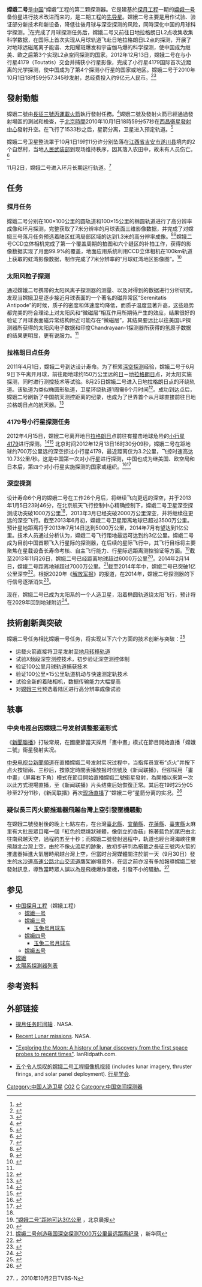 {{noteTA
|G1 = Aero
|G2 = Astronomy
|G3 = Communication
|1=zh-hans:卫;zh-hk:衞;zh-mo:衞;zh-tw:衛;
}}
{{Infobox spaceflight
| name                  = 嫦娥二号
| image                 = 嫦娥二号.jpg
| image_size            = 280px
| image_caption         = 嫦娥二号探测器
| mission_type          = 月球环绕器/小行星飞掠探测器
| operator              = {{flagicon|PRC}} [[国家航天局|国家航天局]] 
| mission_duration      = >3年

| manufacturer          = [[中国空间技术研究院|中国空间技术研究院]]
| spacecraft_bus        = 东方红三号卫星平台
| launch_mass           = 2480千克

| launch_date           = 2010年10月1日<br/>18时59分57.345秒（UTC+8）
| launch_rocket         = [[长征三号丙运载火箭|长征三号丙运载火箭]]
| launch_site           = [[西昌卫星发射中心|西昌卫星发射中心]]

| last_contact          = 2014年

| orbit_reference       = [[绕月轨道|绕月轨道]]
| orbit_periapsis       = 100千米<ref name=orbit>{{cite web |author1=余建斌 |title=嫦娥二号将择机进入“使命轨道” |url=http://www.chinanews.com/gn/2010/10-08/2571166.shtml |website=中国新闻网 |accessdate=2021-07-28 |archiveurl=https://web.archive.org/web/20110217054553/http://www.chinanews.com/gn/2010/10-08/2571166.shtml |archivedate=2011-02-17 |date=2010-10-08 |dead-url=no }}</ref>
| orbit_apoapsis        = 100千米
| orbit_inclination     = 90º
| orbit_period          = 118分钟

|interplanetary         =
 {{Infobox spaceflight/IP
  |type                = orbiter
  |object              = 月球
  |arrival_date        = 2010年10月9日
  |location            = 
 }}
{{Infobox spaceflight/IP
  |type                = flyby
  |object              = [[小行星4179|小行星4179]]
  |arrival_date        = 2012年12月13日
 }}

| programme             = [[中国探月工程|中国探月工程]]
| previous_mission      = [[嫦娥一号|嫦娥一号]]
| next_mission          = [[嫦娥三号|嫦娥三号]]
}}

'''嫦娥二号'''是[[中国|中国]]“嫦娥”工程的第二颗探测器。它是建基於[[嫦娥工程|探月工程]]一期的[[嫦娥一号|嫦娥一号]]备份星进行技术改进而来的，是二期工程的[[先导星|先导星]]。嫦娥二号主要是用作试验、验证部分新技术和新设备，降低往後月球与深空探测的风险，同時深化中国的月球科学探测。<ref>{{Cite web|url=http://www.cnsa.gov.cn/n615708/n620172/n677078/n751578/167135.html|title=绕月探测工程全月球影像图发布暨科学数据交接仪式|publisher=[[国家航天局|国家航天局]]|date=2008-11-12|language=zh-hans|deadurl=yes|archiveurl=https://web.archive.org/web/20090705213937/http://www.cnsa.gov.cn/n615708/n620172/n677078/n751578/167135.html|archivedate=2009-07-05|accessdate=2008-11-12}}</ref>在完成了月球探测任务后，嫦娥二号又前往日地拉格朗日L2点收集收集科学数据，在国际上首次实现从月球轨道飞赴日地拉格朗日L2点的探测，开展了对地球远磁尾离子能谱、太阳耀斑爆发和宇宙伽马爆的科学探测，使中国成为继美、欧之后第3个实现L2点空间探测的国家。2012年12月13日，嫦娥二号在与小行星4179（Toutatis）交会并捕获小行星影像，完成了小行星4179国际首次近距离的光学探测，使中国成为了第4个探测小行星的国家或地区。嫦娥二号于2010年10月1日18时59分57.345秒发射，总经费投入约9亿元人民币。<ref>{{citeweb|url=http://tech.sina.com.cn/d/2010-10-02/09294715355.shtml|title=嫦娥二号昨成功发射|date=2010年10月2日|accessdate=2010年10月2日|author=新浪科技|archive-date=2019年6月3日|archive-url=https://web.archive.org/web/20190603171403/http://tech.sina.com.cn/d/2010-10-02/09294715355.shtml|dead-url=no}}</ref><ref>{{cite web|url=http://www.collectspace.com/ubb/Forum32/HTML/000136.html#changeII_launch|title=China launches lunar probe Chang'e II|date=October 1, 2010|accessdate=October 2, 2010|publisher=collectSPACE|author=Xinhua News|archive-date=2012-04-05|archive-url=https://web.archive.org/web/20120405055831/http://www.collectspace.com/ubb/Forum32/HTML/000136.html#changeII_launch|dead-url=no}}</ref>

== 發射動態 ==
嫦娥二號由[[長征三號丙運載火箭|長征三號丙運載火箭]]執行發射任務。<ref>{{cite video|title=崔霞探嫦娥：行程八千里 火箭如何运到发射场？|publisher=[[中國中央電視臺新聞頻道|中國中央電視臺新聞頻道]]|date=2010-09-23|url=http://news.cntv.cn/china/20100923/102186.shtml|access-date=2010-09-25|archive-date=2019-06-09|archive-url=https://web.archive.org/web/20190609092437/http://news.cntv.cn/china/20100923/102186.shtml|dead-url=no}}</ref>嫦娥二號及發射火箭已經通過發射場區的測試和檢查，于[[北京時間|北京時間]]2010年10月1日18時59分57秒在[[西昌衛星發射中心|西昌衛星發射中心]]發射升空。在飞行了1533秒之后，星箭分离，卫星进入预定轨道。<ref>{{cite news|publisher=网易|title=嫦娥二号实现星箭分离 卫星入轨|url=http://news.163.com/10/1001/19/6HUDB4D400014JB6.html|date=2010-10-01|accessdate=2010-10-01|archive-url=https://web.archive.org/web/20101004142757/http://news.163.com/10/1001/19/6HUDB4D400014JB6.html|archive-date=2010-10-04|dead-url=yes}}</ref>

嫦娥二号卫星整流罩于10月1日19时11分许分别坠落在[[江西省|江西省]][[吉安市|吉安市]][[遂川县|遂川县]]境内的2个自然村，当地[[人民武装部|人民武装部]]到现场维持秩序，因其落入农田中，故未有人员伤亡。<ref>{{cite news|publisher=中国新闻网|title=“嫦娥二号”卫星整流罩坠落江西遂川|url=http://www.chinanews.com.cn/gn/2010/10-02/2568334.shtml|date=2010-10-01|accessdate=2010-10-02|archive-date=2010-12-01|archive-url=https://web.archive.org/web/20101201021607/http://www.chinanews.com.cn/gn/2010/10-02/2568334.shtml|dead-url=no}}</ref>

11月2日，嫦娥二号进入环月长期运行轨道。<ref>{{cite news|author=刘欢 姜宁|title=嫦娥二号进入环月长期运行轨道|url=http://news.sciencenet.cn/htmlnews/2010/11/239677.shtm?id=239677|accessdate=2010-11-03|newspaper=北京日报|date=2010-11-03|archive-date=2019-06-12|archive-url=https://web.archive.org/web/20190612204313/http://news.sciencenet.cn/htmlnews/2010/11/239677.shtm?id=239677|dead-url=no}}</ref>

== 任务 == 
=== 探月任务 ===
嫦娥二号分别在100×100公里的圆轨道和100×15公里的椭圆轨道进行了高分辨率成像和环月探测，完整获取了7米分辨率的月球表面三维影像数据，并完成了对嫦娥三号落月任务预选着陆区虹湾局部区域的达到1.3米的高分辨率成像。<ref>{{cite news |publisher=新华网 |author=余建斌 |title=嫦娥二号今日达到设计寿命 状态仍佳将赋新使命 |url=http://www.sc.xinhuanet.com/content/2011-04/01/content_22424713.htm |accessdate=2010-11-03 |newspaper=人民日报 |date=2010-04-01 |deadurl=yes |archiveurl=https://web.archive.org/web/20151118082554/http://www.sc.xinhuanet.com/content/2011-04/01/content_22424713.htm |archivedate=2015-11-18 }}</ref><ref>{{cite web |title=详解嫦娥二号 |url=http://www.cas.cn/zt/kjzt/CEEHBYZL/change2bjzl/201010/t20101008_2978988.html |website=中国科学院 |accessdate=2021-07-28 |archiveurl=https://web.archive.org/web/20200405063619/http://www.cas.cn/zt/kjzt/CEEHBYZL/change2bjzl/201010/t20101008_2978988.html |archivedate=2020-04-05 |date=2020-10-08 |dead-url=no }}</ref>嫦娥二号CCD立体相机完成了第一个覆盖周期的拍图和六个缝区的补拍工作，获得的影像数据实现了月面99.9%的覆盖，地面应用系统利用CCD立体相机在100km轨道上获取的虹湾影像数据，制作完成了7米分辨率的“月球虹湾地区影像图”。<ref name="#1">{{cite news|publisher=中国探月工程地面应用系统|author=中国国家天文台月球与深空探测部|title=嫦娥二号科学成果|url=http://moon.bao.ac.cn/achivement/achivece2.jsp|accessdate=2016-06-05|newspaper=中国国家天文台|date=2013|deadurl=yes|archiveurl=https://web.archive.org/web/20160415205750/http://moon.bao.ac.cn/achivement/achivece2.jsp|archivedate=2016-04-15}}</ref>

=== 太阳风粒子探测 ===
通过嫦娥二号携带的太阳风离子探测器的测量、以及对得到的数据进行分析研究，发现当嫦娥卫星逐步接近月球表面的一个著名的磁异常区“Serenitatis Antipode”的时候，质子的密度和体速度均降低，而质子温度显著升高，这些趋势都完美的符合理论上对太阳风和“微磁层”相互作用所期待产生的效应，结果很好的验证了月球表面磁异常结构附近可能存在“微磁层”，其结果要远比以往美国LP探测器所获得的太阳风电子数据和印度Chandrayaan-1探测器所获得的氢原子数据的结果更明显，更有说服力。<ref name="#1"/>

=== 拉格朗日{{L2}}点任务 ===
2011年4月1日，嫦娥二号到达设计寿命。为了积累[[深空探测|深空探测]]经验，嫦娥二号于6月9日下午离开月球，前往距地球约150万公里远的[[太陽|日]]－[[地球|地]][[拉格朗日点|拉格朗日]]{{L2}}点，对太阳实施探测，同时进行测控技术等试验。8月25日嫦娥二号进入日地拉格朗日{{L2}}点的环绕轨道。该轨道为类似椭圆形轨道，卫星环绕轨道1周需6个月时间<ref>{{cite web|url=http://news.xinhuanet.com/politics/2011-09/21/c_122063231.htm|title=嫦娥二号从172万公里外深空传回科学探测数据|language=zh-hans|publisher=[[新华网|新华网]]|date=2011年9月21日|accessdate=2011年9月20日|archive-date=2015年10月4日|archive-url=https://web.archive.org/web/20151004112604/http://news.xinhuanet.com/politics/2011-09/21/c_122063231.htm|dead-url=no}}</ref>。成功到达{{L2}}点后，嫦娥二号刷新了中国航天测控距离的纪录，也成为了世界首个从月球直接前往日地拉格朗日点的航天器。<ref>{{cite news|publisher=中新网|author=孙自法|title=嫦娥二号将环绕拉格朗日L2点开展1年多探测|url=http://www.chinanews.com/gn/2011/08-30/3293649.shtml|newspaper=中国新闻网|date=2010-08-30|accessdate=2011-08-30|archive-date=2017-06-11|archive-url=https://web.archive.org/web/20170611132124/http://www.chinanews.com/gn/2011/08-30/3293649.shtml|dead-url=no}}</ref>

=== 4179号小行星探测任务 ===
2012年4月15日，嫦娥二号离开地日[[拉格朗日|拉格朗日]]{{L2}}点前往有撞击地球危险的[[小行星4179|小行星4179]]进行探测。<ref>{{cite news|author=现代快报|title=嫦娥二号再接新任务预计年底飞掠小行星|url=http://tech.sina.com.cn/d/2012-06-27/14427317706.shtml|accessdate=2012-06-28|newspaper=新浪网|date=2012-06-27|archive-date=2019-05-21|archive-url=https://web.archive.org/web/20190521173108/http://tech.sina.com.cn/d/2012-06-27/14427317706.shtml|dead-url=no}}</ref><ref>{{cite web|url=http://www.morningpost.com.cn/xwzx/guonei/2012-07-25/338237.shtml|title=欧阳自远：嫦三明年发射|publisher=[[北京晨报|北京晨报]]|author=韩娜|date=2012年7月25日|language=zh-hans|deadurl=yes|archiveurl=https://web.archive.org/web/20130614012049/http://www.morningpost.com.cn/xwzx/guonei/2012-07-25/338237.shtml|archivedate=2013-06-14|accessdate=2012-07-25}}</ref> 北京时间2012年12月13日16时30分09秒，嫦娥二号在距地球约700万公里远的深空掠过小行星4179，最近距离仅为3.2公里，飞掠时速高达10.73公里/秒。这是中国第一次对小行星进行探测，中国也成为继美国、欧空局和日本后，第四个对小行星实施探测的国家或组织。<ref name="#2">{{cite news|author=新华网|title=中国嫦娥二号卫星700万公里深空飞越图塔蒂斯小行星|url=http://news.xinhuanet.com/tech/2012-12/15/c_114035027.htm|accessdate=2012-12-15|archive-date=2012-12-18|archive-url=https://web.archive.org/web/20121218182235/http://news.xinhuanet.com/tech/2012-12/15/c_114035027.htm|dead-url=no}}</ref><ref>{{Cite web|url=http://www.planetary.org/multimedia/space-images/small-bodies/change-2-images-of-toutatis.html|title=Chang'E 2 images of Toutatis|publisher=[[行星學會|行星學會]]|date=2012-12-13|language=en|accessdate=2012-12-15|archive-date=2012-12-18|archive-url=https://web.archive.org/web/20121218234246/http://www.planetary.org/multimedia/space-images/small-bodies/change-2-images-of-toutatis.html|dead-url=no}}</ref>

=== 深空探測 ===
设计寿命6个月的嫦娥二号在工作26个月后，将继续飞向更远的深空，并于2013年1月5日23时46分，在北京航天飞行控制中心精确控制下，嫦娥二号卫星深空探测成功突破1000万公里<ref name="#2"/>，2013年3月已经突破2000万公里深空，并将继续往更远的深空飞行。截至2013年6月初，嫦娥二号卫星距离地球已超过3500万公里。预计星地距离将于2013年7月14日达到5000万公里，2014年7月有望达到1亿公里。技术人员通过分析认为，嫦娥二号飞行距地最远可达到约3亿公里。嫦娥二号成为目前中国首颗飞入行星际的探测器，在后续的星际飞行中，其飞行目标将主要聚焦在星载设备长寿命考核、自主飞行能力、行星际远距离测控验证等方面。<ref>[http://news.ifeng.com/gundong/detail_2013_06/01/25960775_0.shtml “嫦娥二号”距地可达3亿公里] {{Wayback|url=http://news.ifeng.com/gundong/detail_2013_06/01/25960775_0.shtml |date=20190612204303 }}，北京晨报</ref>截至2013年11月26日，嫦娥二号已经距离地球超过6000万公里<ref>{{Cite web |url=http://news.163.com/13/1126/12/9EJUVN9C00014JB5.html |title=嫦娥二号“太空长征” 突破6千万公里奔向深空 |access-date=2013-11-26 |archive-url=https://web.archive.org/web/20131202230300/http://news.163.com/13/1126/12/9EJUVN9C00014JB5.html |archive-date=2013-12-02 |dead-url=yes }}</ref>。2014年2月14日，嫦娥二号距离地球超过7000万公里。<ref>[http://news.xinhuanet.com/mil/2014-02/14/c_119345355.htm 嫦娥二号创造我国深空探测7000万公里最远距离纪录] {{Wayback|url=http://news.xinhuanet.com/mil/2014-02/14/c_119345355.htm |date=20140819194124 }}，新华网</ref>截至2014年年中，嫦娥二号已突破1亿公里深空<ref>{{Cite web|title=嫦娥二号成人造太阳系小行星 2020年回地球附近-新华网|url=http://www.xinhuanet.com//politics/2016-03/01/c_1118203956.htm|accessdate=2020-12-08|work=www.xinhuanet.com|archive-date=2020-12-23|archive-url=https://web.archive.org/web/20201223053931/http://www.xinhuanet.com//politics/2016-03/01/c_1118203956.htm|dead-url=no}}</ref>。根据2020年《[[解放军报|解放军报]]》的报道，在2014年，嫦娥二号探测器的下行信号逐渐消失<ref>{{Cite web|title=深空测控网：为“天问一号”指路-新华网|url=http://www.xinhuanet.com/mil/2020-09/25/c_1210816556.htm|accessdate=2020-12-08|work=www.xinhuanet.com|archive-date=2020-12-23|archive-url=https://web.archive.org/web/20201223053915/http://www.xinhuanet.com/mil/2020-09/25/c_1210816556.htm|dead-url=no}}</ref>。

现在，嫦娥二号已成为太阳系的一个人造卫星，沿着椭圆轨道绕太阳飞行，预计将在2029年回到地球附近<ref>{{Cite web|title=小明问嫦娥丨姐姐们去哪儿了？嫦娥一号到四号现在哪里？|url=http://news.66wz.com/system/2020/12/06/105330507.shtml|accessdate=2020-12-08|work=news.66wz.com|archive-date=2020-12-23|archive-url=https://web.archive.org/web/20201223054002/http://news.66wz.com/system/2020/12/06/105330507.shtml|dead-url=no}}</ref>。

== 技術創新與突破 ==
嫦娥二号任务相比嫦娥一号任务，将实现以下六个方面的技术创新与突破：<ref>{{cite news|title=嫦娥二号将实现六大创新与突破|date=2010-09-10|url=http://www.clep.org.cn/index.asp?modelname=cegc_xwsd_zxdt_nr&FractionNo=&titleno=cegczxdt&recno=202|deadurl=yes|archiveurl=https://web.archive.org/web/20101220145647/http://www.clep.org.cn/index.asp?modelname=cegc_xwsd_zxdt_nr&FractionNo=&titleno=cegczxdt&recno=202|archivedate=2010-12-20|accessdate=2010-09-27}}</ref>
* 运载火箭直接将卫星发射至[[地月转移轨道|地月转移轨道]]
* 试验X频段深空测控技术，初步验证深空测控体制
* 验证100公里月球轨道捕获技术
* 验证100公里×15公里轨道机动与快速测定轨技术
* 试验全新的着陆相机，数据传输能力大幅提高
* 对[[嫦娥三号|嫦娥三号]]预选着陆区进行高分辨率成像试验

== 轶事 ==
=== 中央电视台因嫦娥二号发射调整报道形式 ===
《[[新聞聯播|新聞聯播]]》打破常規，在國慶節當天採用「畫中畫」模式在節目開始直播「嫦娥二號」衞星發射实况。

[[中央电视台新聞頻道|中央电视台新聞頻道]]在直播嫦娥二号发射实况过程中，当指挥员宣布“点火”并按下点火按钮兩、三秒后，按原定時間表播放报时信號及《新闻联播》，但卻採用「畫中畫」（屏幕右下角）模式在節目開始直播嫦娥二號衞星發射，為開播以來第一次以此方式現場直播，至《新闻联播》片头结束后始恢復正常。其后在19时25分05秒至27分11秒，《新闻联播》再次[[现场直播|现场直播]]了“嫦娥二号”星箭分离的实况。<ref>{{cite news|title=嫦娥二号升空瞬间央视画面进入新闻联播|date=2010-10-01|url=http://news.163.com/10/1002/00/6HUU031G0001124J.html|accessdate=2010-10-02|archive-date=2020-11-19|archive-url=https://web.archive.org/web/20201119050819/https://news.163.com/10/1002/00/6HUU031G0001124J.html|dead-url=no}}</ref>

=== 疑似長三丙火箭推進器飛越台灣上空引發墜機騷動 ===
在嫦娥二號發射後的晚上七點左右，在台灣[[新北市|臺北縣]]、[[宜蘭縣|宜蘭縣]]、[[花蓮縣|花蓮縣]]、[[臺東縣|臺東縣]]太麻里有大批民眾目睹一個「紅色的燃燒狀球體，像倒立的香菇」拖著藍色的尾巴由北往南飛越天空，過程約五至十秒；而嫦娥二號發射過程中，轨道也經台灣海峽往東飛越北台灣上空，由於不像[[火流星|火流星]]的跡象，故初步研判為搭載之長征三號丙火箭的推進器掉進大氣層時飛越台灣上空，但當时台灣媒體關注於前一天（9月30日）發生的[[水沙連高速公路|水沙連高速公路]][[北山交流道|北山交流道]]鷹架崩塌意外，在這之前亦沒有多加報導嫦娥二號發射訊息，導致當時眾人誤以為是飛機爆炸墜機，引發不小的騷動。<ref>{{cite news|title=全台夜空見火光　疑嫦娥二號經過|url=http://www.tvbs.com.tw/news/news_list.asp?no=sunkiss20101002070628|date=2010-10-02|accessdate=2010-10-02|archive-date=2020-12-23|archive-url=https://web.archive.org/web/20201223053916/https://www.tvbs.com.tw/news/news_list.asp?no=sunkiss20101002070628|dead-url=no}}，2010年10月2日TVBS-N</ref>

== 参见 ==
{{Portal box|月球|太阳系|航天}}
* [[中国探月工程|中国探月工程]]（嫦娥工程）
** [[嫦娥一号|嫦娥一号]]
** [[嫦娥三号|嫦娥三号]]
***[[玉兔号月球车|玉兔号月球车]]
** [[嫦娥四号|嫦娥四号]]
***[[玉兔二号月球车|玉兔二号月球车]]
** [[嫦娥五号|嫦娥五号]]
* [[嫦娥|嫦娥]]
* [[太陽系探測器列表|太陽系探測器列表]]

== 参考资料 ==
{{Reflist|2}}

==外部链接==
{{Commons category|Moon missions}}
*{{En}}[http://nssdc.gsfc.nasa.gov/planetary/lunar/lunartimeline.html 探月任务时间轴] {{Wayback|url=http://nssdc.gsfc.nasa.gov/planetary/lunar/lunartimeline.html |date=20180524123954 }}. NASA.
*{{En}}[https://web.archive.org/web/20060929185128/http://solarsystem.nasa.gov/missions/profile.cfm?Sort=Target&Target=Moon&Era=Present Recent Lunar missions]. NASA.
*{{En}}[http://www.ianridpath.com/moon/moon1.htm "Exploring the Moon: A history of lunar discovery from the first space probes to recent times"]{{Wayback|url=http://www.ianridpath.com/moon/moon1.htm |date=20190315122148 }}. IanRidpath.com.
*{{En}}[http://www.planetary.org/blogs/emily-lakdawalla/2010/2774.html 五个令人惊叹的嫦娥二号工程摄像机视频] {{Wayback|url=http://www.planetary.org/blogs/emily-lakdawalla/2010/2774.html |date=20191120030950 }} (includes lunar imagery, thruster firings, and solar panel deployment). [[行星学会|行星学会]].

{{中国探月工程}}
{{中国航天}}
{{月球任務}}
{{小行星任務}}
{{航天}}

[[Category:中国人造卫星|Category:中国人造卫星]]
[[Category:嫦娥工程|C02]]
[[Category:月球航天器|C]]
[[Category:中国空间探测器|Category:中国空间探测器]]